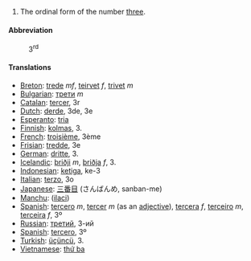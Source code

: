 #The ordinal form of the number [[three]].

====Abbreviation====
:3<sup>rd</sup>

====Translations====

*[[Breton]]: [[trede]] ''mf'', [[teirvet]] ''f'', [[trivet]] ''m''
*[[Bulgarian]]: [[трети]] ''m''
*[[Catalan]]: [[tercer]], 3r
*[[Dutch]]: [[derde]], 3de, 3e
*[[Esperanto]]: [[tria]]
*[[Finnish]]: [[kolmas]], 3.
*[[French]]: [[troisième]], 3ème
*[[Frisian]]: [[tredde]], 3e
*[[German]]: [[dritte]], 3.
*[[Icelandic]]: [[þriðji]] ''m'', [[þriðja]] ''f'', 3.
*[[Indonesian]]: [[ketiga]], ke-3
*[[Italian]]: [[terzo]], 3o
*[[Japanese]]: [[三番目]] (さんばんめ, sanban-me)
*[[Manchu]]: ([[ilaci]])
*[[Spanish]]: [[tercero]] ''m'', [[tercer]] ''m'' (as an [[adjective]]), [[tercera]] ''f'', [[terceiro]] ''m'', [[terceira]] ''f'', 3º
*[[Russian]]: [[третий]], 3-ий
*[[Spanish]]: [[tercero]], 3º
*[[Turkish]]: [[üçüncü]], 3.
*[[Vietnamese]]: [[thứ ba]]